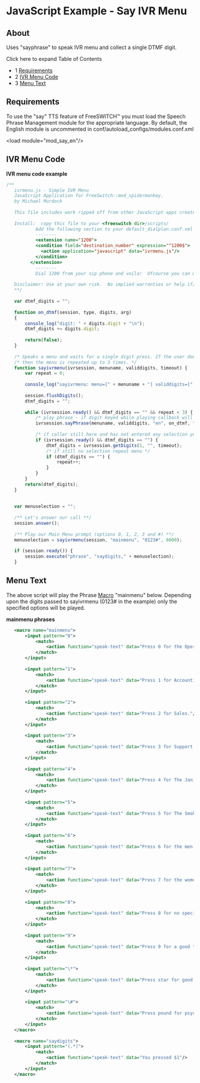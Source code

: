 
# JavaScript Example - Say IVR Menu 

 

## About

Uses "sayphrase" to speak IVR menu and collect a single DTMF digit. 

Click here to expand Table of Contents

* 1 [Requirements](#requirements)
* 2 [IVR Menu Code](#ivr-menu-code)
* 3 [Menu Text](#menu-text)

## Requirements

To use the "say" TTS feature of FreeSWITCH™ you must load the Speech Phrase Management module for the appropriate language. By default, the English module is uncommented in conf/autoload\_configs/modules.conf.xml

\<load module="mod_say_en"/>

## IVR Menu Code

**IVR menu code example**

```js
/** 
   ivrmenu.js - Simple IVR Menu 
   JavaScript Application for FreeSwitch::mod_spidermonkey.
   by Michael Murdock 
   
   This file includes work ripped off from other JavaScript apps created by pist and anthm @ #freeswitch.
           
   Install:  copy this file to your <freeswitch dir>/scripts/
           Add the following section to your default_dialplan.conf.xml around the extension 1000 section.
           --------
           <extension name="1200">
           <condition field="destination_number" expression="^1200$">
             <action application="javascript" data="ivrmenu.js"/>
           </condition>
         </extension> 
           --------
           Dial 1200 from your sip phone and voila!  Ofcourse you can match for inbound DID/DNIS, and run this app.
           
   Disclaimer: Use at your own risk.  No implied warranties or help if/when stuff blows up.
   **/
   
   var dtmf_digits = "";
   
   function on_dtmf(session, type, digits, arg)
   {
       console_log("digit: " + digits.digit + "\n");
       dtmf_digits += digits.digit;
   
       return(false);
   }
   
   /* Speaks a menu and waits for a single digit press. If the user does not enter a selection */
   /* then the menu is repeated up to 3 times. */
   function sayivrmenu(ivrsession, menuname, validdigits, timeout) {
       var repeat = 0;
   
       console_log("sayivrmenu: menu=[" + menuname + "] validdigits=[" + validdigits + "]\n");
   
       session.flushDigits();
       dtmf_digits = "";
   
       while (ivrsession.ready() && dtmf_digits == "" && repeat < 3) {
           /* play phrase - if digit keyed while playing callback will catch them*/
           ivrsession.sayPhrase(menuname, validdigits, "en", on_dtmf, "");
   
           /* if caller still here and has not entered any selection yet - wait for a selection*/
           if (ivrsession.ready() && dtmf_digits == "") {
               dtmf_digits = ivrsession.getDigits(1, "", timeout);
               /* if still no selection repeat menu */
               if (dtmf_digits == "") {
                   repeat++;
               }
           }
       }
       return(dtmf_digits);
   }
   
   
   var menuselection = "";
   
   /** Let's answer our call **/
   session.answer();
   
   /** Play our Main Menu prompt (options 0, 1, 2, 3 and #) **/
   menuselection = sayivrmenu(session, "mainmenu", "0123#", 6000);
   
   if (session.ready()) {
       session.execute("phrase", "saydigits," + menuselection);
   }
```

## Menu Text

The above script will play the Phrase [Macro](../../../../Modules/mod-dptools/6586692.mdx#0-about) "mainmenu" below. Depending upon the digits passed to sayivrmenu (0123# in the example) only the specified options will be played.

**mainmenu phrases**

```xml
   <macro name="mainmenu">
       <input pattern="0">
           <match>
               <action function="speak-text" data="Press 0 for the Operator."/>
           </match>
       </input>
   
       <input pattern="1">
           <match>
               <action function="speak-text" data="Press 1 for Accounting."/>
           </match>
       </input>
   
       <input pattern="2">
           <match>
               <action function="speak-text" data="Press 2 for Sales."/>
           </match>
       </input>
   
       <input pattern="3">
           <match>
               <action function="speak-text" data="Press 3 for Support."/>
           </match>
       </input>
   
       <input pattern="4">
           <match>
               <action function="speak-text" data="Press 4 for The Janitor."/>
           </match>
       </input>
   
       <input pattern="5">
           <match>
               <action function="speak-text" data="Press 5 for The Smoking Lounge."/>
           </match>
       </input>
   
       <input pattern="6">
           <match>
               <action function="speak-text" data="Press 6 for the men's bathroom."/>
           </match>
       </input>
   
       <input pattern="7">
           <match>
               <action function="speak-text" data="Press 7 for the women's powder room."/>
           </match>
       </input>
   
       <input pattern="8">
           <match>
               <action function="speak-text" data="Press 8 for no special reason."/>
           </match>
       </input>
   
       <input pattern="9">
           <match>
               <action function="speak-text" data="Press 9 for a good time."/>
           </match>
       </input>
   
       <input pattern="\*">
           <match>
               <action function="speak-text" data="Press star for good luck."/>
           </match>
       </input>
   
       <input pattern="\#">
           <match>
               <action function="speak-text" data="Press pound for psychological counseling."/>
           </match>
       </input>
   </macro>
   
   <macro name="saydigits">
       <input pattern="(.*)">
           <match>
               <action function="speak-text" data="You pressed $1"/>
           </match>
       </input>
   </macro>
```


